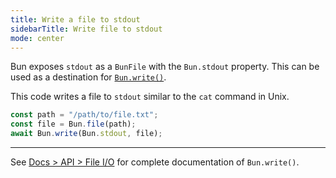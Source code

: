 ```yaml
---
title: Write a file to stdout
sidebarTitle: Write file to stdout
mode: center
---
```


Bun exposes `stdout` as a `BunFile` with the `Bun.stdout` property. This can be used as a destination for [`Bun.write()`](https://bun.com/docs/api/file-io#writing-files-bun-write).

This code writes a file to `stdout` similar to the `cat` command in Unix.

```ts cat.ts icon="/icons/typescript.svg"
const path = "/path/to/file.txt";
const file = Bun.file(path);
await Bun.write(Bun.stdout, file);
```

---

See [Docs > API > File I/O](https://bun.com/docs/api/file-io#writing-files-bun-write) for complete documentation of `Bun.write()`.
